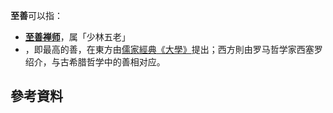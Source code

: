 '''至善'''可以指：

* '''[[至善禅师|至善禅师]]'''，属「少林五老」
* '''{{tsl|en|Summum Bonum|至善 (哲学)}}'''，即最高的善，在東方由[[儒家经典|儒家經典]][[大學_(經傳)|《大學》]]提出；西方則由罗马哲学家西塞罗绍介，与古希腊哲学中的善相对应。

==參考資料==
{{reflist}}
{{disambig|Cat=二字消歧義}}